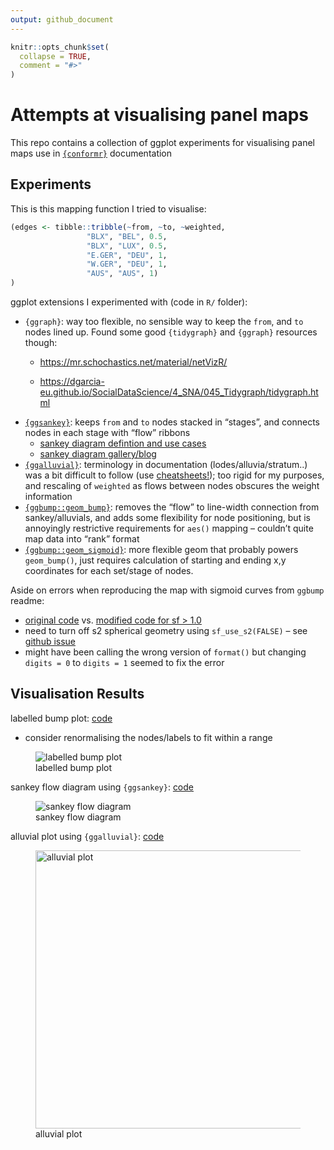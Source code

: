 ```yaml
---
output: github_document
---
```


<!-- README.md is generated from README.Rmd. Please edit that file -->

```r
knitr::opts_chunk$set(
  collapse = TRUE,
  comment = "#>"
)
```

# Attempts at visualising panel maps

This repo contains a collection of ggplot experiments for visualising panel maps use in [`{conformr}`](https://github.com/cynthiahqy/conformr) documentation

<!-- badges: start -->

<!-- badges: end -->

## Experiments

This is this mapping function I tried to visualise:

```r
(edges <- tibble::tribble(~from, ~to, ~weighted,
                 "BLX", "BEL", 0.5,
                 "BLX", "LUX", 0.5,
                 "E.GER", "DEU", 1,
                 "W.GER", "DEU", 1,
                 "AUS", "AUS", 1)
)
```

ggplot extensions I experimented with (code in `R/` folder):

-   `{ggraph}`: way too flexible, no sensible way to keep the `from`, and `to` nodes lined up. Found some good `{tidygraph}` and `{ggraph}` resources though:
    -   <https://mr.schochastics.net/material/netVizR/>

    -   <https://dgarcia-eu.github.io/SocialDataScience/4_SNA/045_Tidygraph/tidygraph.html>
-   [`{ggsankey}`](https://github.com/davidsjoberg/ggsankey): keeps `from` and `to` nodes stacked in "stages", and connects nodes in each stage with "flow" ribbons
    -   [sankey diagram defintion and use cases](https://www.data-to-viz.com/graph/sankey.html)
    -   [sankey diagram gallery/blog](https://www.sankey-diagrams.com/page/2/)
-   [`{ggalluvial}`](https://github.com/corybrunson/ggalluvial): terminology in documentation (lodes/alluvia/stratum..) was a bit difficult to follow (use [cheatsheets!](https://jtr13.github.io/cc21fall2/ggalluvial-cheatsheet.html)); too rigid for my purposes, and rescaling of `weighted` as flows between nodes obscures the weight information
-   [`{ggbump::geom_bump}`](https://github.com/davidsjoberg/ggbump#tutorial): removes the "flow" to line-width connection from sankey/alluvials, and adds some flexibility for node positioning, but is annoyingly restrictive requirements for `aes()` mapping -- couldn't quite map data into "rank" format
-   [`{ggbump::geom_sigmoid}`](https://github.com/davidsjoberg/ggbump#sigmoid-curves-examples): more flexible geom that probably powers `geom_bump()`, just requires calculation of starting and ending x,y coordinates for each set/stage of nodes.

Aside on errors when reproducing the map with sigmoid curves from `ggbump` readme:

-   [original code](https://github.com/davidsjoberg/tidytuesday/blob/master/2020w17/2020w17_skript.R) vs. [modified code for sf \> 1.0](R/ggbump-sigmoid-map.R)
-   need to turn off s2 spherical geometry using `sf_use_s2(FALSE)` -- see [github issue](https://github.com/r-spatial/sf/issues/1759)
-   might have been calling the wrong version of `format()` but changing `digits = 0` to `digits = 1` seemed to fix the error

## Visualisation Results

labelled bump plot: [code](R/ggbump-sigmoid-graph-edges.R)

-   consider renormalising the nodes/labels to fit within a range

![labelled bump plot](ggbump-sigmoid-graph-edges.jpg)

sankey flow diagram using `{ggsankey}`: [code](R/ggsankey.R)

![sankey flow diagram](ggsankey.png) 

alluvial plot using `{ggalluvial}`: [code](R/ggalluvial.R)

![alluvial plot](ggalluvial.png){width="445"}
